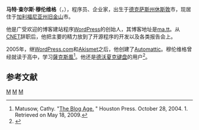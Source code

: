 {{Infobox Person
| name        = 马特·查尔斯·穆伦维格
| image       = 
| image_size  = 200px
| caption     = 马特·穆伦维格在[[米兰|米兰]]（2008年）
| birth_date  = {{Birth date and age|1984|1|11|mf=y}}
| birth_place =  [[德克萨斯州|德克萨斯州]][[休斯顿|休斯顿]]
| known_for   = [[WordPress|WordPress]]和其他软件
| website     = http://ma.tt
}}
'''马特·查尔斯·穆伦维格'''（{{lang-en|Matthew Charles Mullenweg}}，{{bd|1984年|1月11日|||Mullenweg}}），程序员、企业家，出生于[[德克萨斯州|德克萨斯州]][[休斯敦|休斯敦]]市，现居住于[[加利福尼亚州|加利福尼亚州]][[旧金山|旧金山]]市。

他是广受欢迎的博客建站程序[[WordPress|WordPress]]的创始人，其博客地址是[http://ma.tt ma.tt]。从[[CNET|CNET]]辞职后，他把主要的精力放到了开源程序的开发以及各类报告会上。

2005年，继[[WordPress.com|WordPress.com]]和[[Akismet|Akismet]]之后，他创建了[[Automattic|Automattic]]。穆伦维格曾经就读于{{link-en|HSPVA|High_School_for_the_Performing_and_Visual_Arts}}高中，学习[[薩克斯風|薩克斯風]]<ref>Matusow, Cathy. "[http://houstonpress.com/2004-10-28/news/the-blog-age/ The Blog Age.] {{Wayback|url=http://houstonpress.com/2004-10-28/news/the-blog-age/ |date=20150410151942 }}" Houston Press. October 28, 2004. 1. Retrieved on May 18, 2009.</ref>。他还是[[德沃夏克键盘|德沃夏克键盘]]的用户<ref>{{Cite web |url=http://ma.tt/2003/08/on-the-dvorak-keyboard-layout/ |title=On the Dvorak Keyboard Layout |accessdate=2009-09-11 |archive-date=2019-02-28 |archive-url=https://web.archive.org/web/20190228210537/https://ma.tt/2003/08/on-the-dvorak-keyboard-layout/ |dead-url=no }}</ref>。

==参考文献==
<div class="references-small">
<references />
</div>

{{Authority control}}
[[Category:美國部落客|M]]
[[Category:舊金山人|M]]
[[Category:休斯頓大學校友|M]]
{{美國人物小作品}}